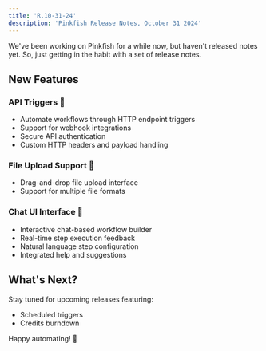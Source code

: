 ```yaml
---
title: 'R.10-31-24'
description: 'Pinkfish Release Notes, October 31 2024'
---
```


We've been working on Pinkfish for a while now, but haven't released notes yet. So, just getting in the habit with a set of release notes. 

## New Features

### API Triggers 🔌
- Automate workflows through HTTP endpoint triggers
- Support for webhook integrations
- Secure API authentication
- Custom HTTP headers and payload handling

### File Upload Support 📁
- Drag-and-drop file upload interface
- Support for multiple file formats

### Chat UI Interface 💬
- Interactive chat-based workflow builder
- Real-time step execution feedback
- Natural language step configuration
- Integrated help and suggestions


## What's Next?

Stay tuned for upcoming releases featuring:
- Scheduled triggers 
- Credits burndown 

Happy automating! 🚀